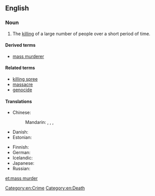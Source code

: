 ==English==
{{wikipedia}}

===Noun===
{{en-noun|head=[[mass]] [[murder]]}}

# The [[killing]] of a large number of people over a short period of time.

====Derived terms====
* [[mass murderer]]

====Related terms====
* [[killing spree]]
* [[massacre]]
* [[genocide]]

====Translations====
{{trans-top|successive killing of many people}}
* Chinese:
*: Mandarin: {{t|cmn|大規模屠殺|sc=Hani}}, {{t|cmn|大规模屠杀|tr=dàguīmó túshā|sc=Hani}}, {{t|cmn|大屠殺|sc=Hani}}, {{t|cmn|大屠杀|tr=dàtúshā|sc=Hani}}
* Danish: {{t-|da|massemord|n}}
* Estonian: {{t+|et|massimõrv}}
{{trans-mid}}
* Finnish: {{t+|fi|joukkomurha}}
* German: {{t+|de|Massenmord|m}}
* Icelandic: {{t+|is|fjöldamorð|n}}
* Japanese: {{t-|ja|大量虐殺|tr=tairyō-gyakusatsu}}
* Russian: {{t-|ru|массовое убийство|n|tr=mássovoje ubíjstvo|sc=Cyrl}}
{{trans-bottom}}

[[Category:en:Crime]]
[[Category:en:Death]]

[[et:mass murder]]
